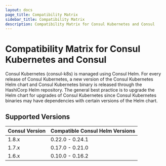 ```yaml
---
layout: docs
page_title: Compatibility Matrix
sidebar_title: Compatibility Matrix
description: Compatibility Matrix for Consul Kubernetes and Consul
---
```


# Compatibility Matrix for Consul Kubernetes and Consul 

Consul Kubernetes (consul-k8s) is managed using Consul Helm. For every release of Consul Kubernetes, a new version of the Consul Kubernetes 
Helm chart and Consul Kubernetes binary is released through the HashiCorp Helm repository. The general best practice is to upgrade
the Helm chart for upgrades of Consul Kubernetes since Consul Kubernetes binaries may have dependencies with certain versions of
the Helm chart. 

## Supported Versions

| Consul Version      | Compatible Consul Helm Versions  |
| ------------------- | -------------------------------- |
| 1.8.x               | 0.22.0 - 0.24.1                  |
| 1.7.x               | 0.17.0 - 0.21.0                  |
| 1.6.x               | 0.10.0 - 0.16.2                  |
